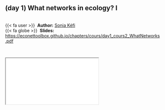 
::: {.callout-note icon=true appearance="simple"}
## (day 1) What networks in ecology? I {.unnumbered}

<br />
{{< fa user >}} &nbsp;**Author:** [Sonia Kéfi](https://isem-evolution.fr/en/membre/kefi/)<br/>
{{< fa globe >}} &nbsp;**Slides:** <https://econettoolbox.github.io/chapters/cours/day1_cours2_WhatNetworks.pdf>
:::


<br />

<div class="container">
  <iframe class="responsive-iframe" src="cours/day1_cours2_WhatNetworks.pdf"></iframe>
</div> 
